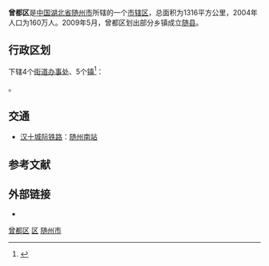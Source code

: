 {{Infobox China County
|Belong = [[湖北省|湖北省]][[随州市|随州市]]
}}
'''曾都区'''是[[中华人民共和国|中国]][[湖北省|湖北省]][[随州市|随州市]]所辖的一个[[市辖区|市辖区]]，总面积为1316平方公里，2004年人口为160万人。2009年5月，曾都区划出部分乡镇成立[[随县|随县]]。

== 行政区划 ==
{{PAGENAMEBASE}}下辖4个[[街道办事处|街道办事处]]、5个[[行政建制镇|镇]]<ref>{{PRC admin/ref sgc|42/13/03}}</ref>：

{{PRC admin/children|42/13/03}}。

== 交通 ==
* {{rint|cn|CRH}} [[汉十城际铁路|汉十城际铁路]]：[[随州南站|随州南站]]

== 参考文献 ==
{{Reflist}}

== 外部链接 ==
* {{Official website|http://www.zengdu.gov.cn/|name=随州市曾都区人民政府}}

{{曾都区行政区划}}
{{随州市行政区划}}
{{湖北行政区划}}

[[Category:曾都区|]]
[[Category:随州区县市|区]]
[[Category:湖北市辖区|随州市]]